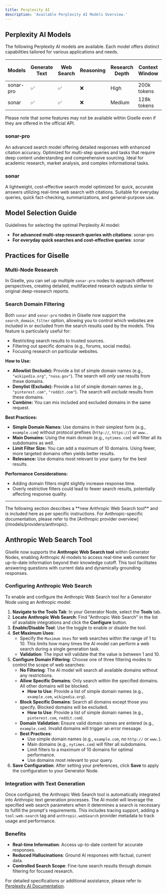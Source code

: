 ```yaml
---
title: Perplexity AI
description: 'Available Perplexity AI Models Overview.'
---
```


## Perplexity AI Models

The following Perplexity AI models are available. Each model offers distinct capabilities tailored for various applications and needs.

| Models    | Generate Text | Web Search | Reasoning | Research Depth | Context Window | Max Output Tokens | Availability |
| --------- | ------------- | ---------- | --------- | -------------- | -------------- | ----------------- | ------------ |
| sonar-pro | ✅             | ✅          | ❌         | High           | 200k tokens    | 8k tokens         | Pro          |
| sonar     | ✅             | ✅          | ❌         | Medium         | 128k tokens    | -                 | Free         |

Please note that some features may not be available within Giselle even if they are offered in the official API.

### sonar-pro

An advanced search model offering detailed responses with enhanced citation accuracy. Optimized for multi-step queries and tasks that require deep content understanding and comprehensive sourcing. Ideal for academic research, market analysis, and complex informational tasks.

### sonar

A lightweight, cost-effective search model optimized for quick, accurate answers utilizing real-time web search with citations. Suitable for everyday queries, quick fact-checking, summarizations, and general-purpose use.


## Model Selection Guide

Guidelines for selecting the optimal Perplexity AI model:

- **For advanced multi-step research queries with citations**: sonar-pro
- **For everyday quick searches and cost-effective queries**: sonar

## Practices for Giselle

### Multi-Node Research

In Giselle, you can set up multiple `sonar-pro` nodes to approach different perspectives, creating detailed, multifaceted research outputs similar to original deep-research reports.

### Search Domain Filtering

Both `sonar` and `sonar-pro` nodes in Giselle now support the `search_domain_filter` option, allowing you to control which websites are included in or excluded from the search results used by the models. This feature is particularly useful for:

*   Restricting search results to trusted sources.
*   Filtering out specific domains (e.g., forums, social media).
*   Focusing research on particular websites.

**How to Use:**

*   **Allowlist (Include):** Provide a list of simple domain names (e.g., `"wikipedia.org"`, `"nasa.gov"`). The search will *only* use results from these domains.
*   **Denylist (Exclude):** Provide a list of simple domain names (e.g., `"pinterest.com"`, `"reddit.com"`). The search will *exclude* results from these domains.
*   **Combine:** You can mix included and excluded domains in the same request.

**Best Practices:**

*   **Simple Domain Names:** Use domains in their simplest form (e.g., `example.com`) without protocol prefixes (`http://`, `https://`) or `www.`.
*   **Main Domains:** Using the main domain (e.g., `nytimes.com`) will filter all its subdomains as well.
*   **Limit Filter Size:** You can add a maximum of 10 domains. Using fewer, more targeted domains often yields better results.
*   **Relevance:** Use domains most relevant to your query for the best results.

**Performance Considerations:**

*   Adding domain filters might slightly increase response time.
*   Overly restrictive filters could lead to fewer search results, potentially affecting response quality.

---
<Note>
  The following section describes a **new Anthropic Web Search tool** and is included here as per specific instructions. For Anthropic-specific documentation, please refer to the [Anthropic provider overview](/models/providers/anthropic).
</Note>

## Anthropic Web Search Tool

Giselle now supports the **Anthropic Web Search tool** within Generator Nodes, enabling Anthropic AI models to access real-time web content for up-to-date information beyond their knowledge cutoff. This tool facilitates answering questions with current data and dynamically grounding responses.

### Configuring Anthropic Web Search

To enable and configure the Anthropic Web Search tool for a Generator Node using an Anthropic model:

1.  **Navigate to the Tools Tab**: In your Generator Node, select the **Tools** tab.
2.  **Locate Anthropic Web Search**: Find "Anthropic Web Search" in the list of available integrations and click the **Configure** button.
3.  **Enable/Disable Tool**: Use the toggle to enable or disable the tool.
4.  **Set Maximum Uses**:
    *   Specify the `Maximum Uses` for web searches within the range of 1 to 10. This limits how many times the AI model can perform a web search during a single generation task.
    *   **Validation**: The input will validate that the value is between 1 and 10.
5.  **Configure Domain Filtering**: Choose one of three filtering modes to control the scope of web searches:
    *   **No Filtering**: The AI model will search all available domains without any restrictions.
    *   **Allow Specific Domains**: Only search within the specified domains. All other domains will be blocked.
        *   **How to Use**: Provide a list of simple domain names (e.g., `example.com`, `wikipedia.org`).
    *   **Block Specific Domains**: Search all domains except those you specify. Blocked domains will be excluded.
        *   **How to Use**: Provide a list of simple domain names (e.g., `pinterest.com`, `reddit.com`).
    *   **Domain Validation**: Ensure valid domain names are entered (e.g., `example.com`). Invalid domains will trigger an error message.
    *   **Best Practices**:
        *   Use simple domain names (e.g., `example.com`, no `http://` or `www.`).
        *   Main domains (e.g., `nytimes.com`) will filter all subdomains.
        *   Limit filters to a maximum of 10 domains for optimal performance.
        *   Use domains most relevant to your query.
6.  **Save Configuration**: After setting your preferences, click **Save** to apply the configuration to your Generator Node.

### Integration with Text Generation

Once configured, the Anthropic Web Search tool is automatically integrated into Anthropic text generation processes. The AI model will leverage the specified web search parameters when it determines a search is necessary to fulfill the prompt's requirements. This includes tracing support, adding a `tool:web-search` tag and `anthropic.webSearch` provider metadata to track usage and performance.

### Benefits

*   **Real-time Information**: Access up-to-date content for accurate responses.
*   **Reduced Hallucinations**: Ground AI responses with factual, current data.
*   **Controlled Search Scope**: Fine-tune search results through domain filtering for focused research.

For detailed specifications or additional assistance, please refer to [Perplexity AI Documentation](https://docs.perplexity.ai).
